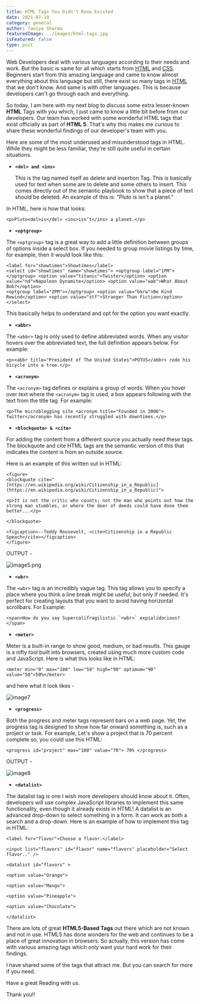 ```yaml
---
title: HTML Tags You Didn't Know Existed
date: 2021-07-19
category: general
author: Taniya Sharma
featuredImage: ../images/html-tags.jpg
isFeatured: false
type: post
---
```


Web Developers deal with various languages according to their needs and work. But the basic is same for all which starts from [HTML](https://www.w3schools.com/html/) and [CSS](https://www.w3schools.com/html/). Beginners start from this amazing language and came to know almost everything about this language but still, there exist so many tags in [HTML](https://www.w3schools.com/html/) that we don't know. And same is with other languages. This is because developers can't go through each and everything.

So today, I am here with my next blog to discuss some extra lesser-known **HTML** Tags with you which, I just came to know a little bit before from our developers. Our team has worked with some wonderful HTML tags that exist officially as part of **HTML 5**. That's why this makes me curious to share these wonderful findings of our developer's team with you.

Here are some of the most underused and misunderstood tags in HTML. While they might be less familiar, they're still quite useful in certain situations.

- **`<del> and <ins>`**

  This is the tag named itself as delete and insertion Tag. This is basically used for text when some are to delete and some others to insert. This comes directly out of the semantic playbook to show that a piece of text should be deleted.
  An example of this is: "Pluto is isn't a planet."

In HTML, here is how that looks:

    <p>Pluto<del>is</del> <ins>isn’t</ins> a planet.</p>

- **`<optgroup>`**

The `<optgroup>` tag is a great way to add a little definition between groups of options inside a select box. If you needed to group movie listings by time, for example, then it would look like this:

    <label for="showtimes">Showtimes</label>
    <select id="showtimes" name="showtimes"> <optgroup label="1PM"></optgroup> <option value="titanic">Twister</option> <option value="nd">Napoleon Dynamite</option> <option value="wab">What About Bob?</option>
    <optgroup label="2PM"></optgroup> <option value="bkrw">Be Kind Rewind</option> <option value="stf">Stranger Than Fiction</option> </select>

This basically helps to understand and opt for the option you want exactly.

- **`<abbr>`**

The `<abbr>` tag is only used to define abbreviated words. When any visitor hovers over the abbreviated text, the full definition appears below.
For example:

    <p><abbr title="President of The United States">POTUS</abbr> rode his bicycle into a tree.</p>

- **`<acronym>`**

The `<acronym>` tag defines or explains a group of words. When you hover over text where the `<acronym>` tag is used, a box appears following with the text from the title tag. For example:

    <p>The microblogging site <acronym title="Founded in 2006"> Twitter</acronym> has recently struggled with downtimes.</p>

- **`<blockquote> & <cite>`**

For adding the content from a different source you actually need these tags. The blockquote and cite HTML tags are the semantic version of this that indicates the content is from an outside source.

Here is an example of this written out in HTML:

    <figure>
    <blockquote cite="[https://en.wikipedia.org/wiki/Citizenship_in_a_Republic](https://en.wikipedia.org/wiki/Citizenship_in_a_Republic)">

    <p>It is not the critic who counts; not the man who points out how the strong man stumbles, or where the doer of deeds could have done them better...</p>

    </blockquote>

    <figcaption>--Teddy Roosevelt, <cite>Citizenship in a Republic Speach</cite></figcaption>
    </figure>

OUTPUT -

![image5.png](../images/image5.png)

- **`<wbr>`**

The `<wbr>` tag is an incredibly vague tag. This tag allows you to specify a place where you think a line break might be useful, but only if needed. It's perfect for creating layouts that you want to avoid having horizontal scrollbars.
For Example:

    <span>How do you say Supercalifragilistic `<wbr>` expialidocious?</span>

- **`<meter>`**

Meter is a built-in range to show good, medium, or bad results. This gauge is a nifty tool built into browsers, created using much more custom code and JavaScript.
Here is what this looks like in HTML:

    <meter min="0" max="100" low="59" high="90" optimum="90" value="50">50%</meter>

and here what it look likes -

![image7](../images/image7.png)

- **`<progress>`**

Both the progress and meter tags represent bars on a web page. Yet, the progress tag is designed to show how far onward something is, such as a project or task.
For example, Let's show a project that is 70 percent complete so, you could use this HTML:

    <progress id="project" max="100" value="70"> 70% </progress>

OUTPUT -

![image8](../images/image8.png)

- **`<datalist>`**

The datalist tag is one I wish more developers should know about it. Often, developers will use complex JavaScript libraries to implement this same functionality, even though it already exists in HTML!
A datalist is an advanced drop-down to select something in a form. It can work as both a search and a drop-down.
Here is an example of how to implement this tag in HTML:

    <label for="flavor">Choose a flavor:</label>

    <input list="flavors" id="flavor" name="flavors" placeholder="Select flavor.." />

    <datalist id="flavors" >

    <option value="Orange">

    <option value="Mango">

    <option value="Pineapple">

    <option value="Chocolate">

    </datalist>

There are lots of great **HTML5-Based Tags** out there which are not known and not in use. HTML5 has done wonders for the web and continues to be a place of great innovation in browsers. So actually, this version has come with various amazing tags which only want your hard work for their findings.

I have shared some of the tags that attract me. But you can search for more if you need.

Have a great Reading with us.

Thank you!!
